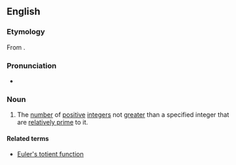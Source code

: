 ==English==
{{wikipedia}}

===Etymology===
From {{der|en|la|tot||that many, so many}}.

===Pronunciation===
* {{IPA|en|/ˈtoʊʃənt/}}

===Noun===
{{en-noun}}

# {{lb|en|mathematics}} The [[number]] of [[positive]] [[integer]]s not [[more|greater]] than a specified integer that are [[relatively prime]] to it.

====Related terms====
* [[Euler's totient function]]